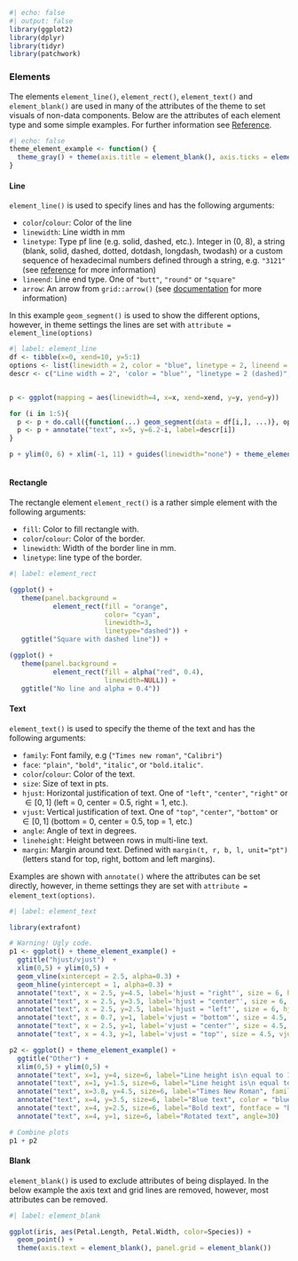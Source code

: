 

```r
#| echo: false
#| output: false
library(ggplot2)
library(dplyr)
library(tidyr)
library(patchwork)
```


### Elements {#elements}

The elements `element_line()`, `element_rect()`, `element_text()` and `element_blank()` are used in many of the attributes of the theme to set visuals of non-data components. Below are the attributes of each element type and some simple examples. For further information see [Reference](https://ggplot2.tidyverse.org/reference/element.html).

```r
#| echo: false
theme_element_example <- function() {
  theme_gray() + theme(axis.title = element_blank(), axis.ticks = element_blank(), axis.text = element_blank())
}

```

::: panel-tabset

#### Line

`element_line()` is used to specify lines and has the following arguments:

- `color`/`colour`: Color of the line
- `linewidth`: Line width in mm
- `linetype`: Type pf line (e.g. solid, dashed, etc.). Integer in (0, 8), a string (blank, solid, dashed, dotted, dotdash, longdash, twodash) or a custom sequence of hexadecimal numbers defined through a string, e.g. `"3121"` (see [reference](https://ggplot2.tidyverse.org/reference/aes_linetype_size_shape.html) for more information) 
- `lineend`: Line end type. One of `"butt"`, `"round"` or `"square"`
- `arrow`: An arrow from `grid::arrow()` (see [documentation](https://stat.ethz.ch/R-manual/R-devel/library/grid/html/arrow.html) for more information)

In this example `geom_segment()` is used to show the different options, however, in theme settings the lines are set with `attribute = element_line(options)`

```r
#| label: element_line
df <- tibble(x=0, xend=10, y=5:1)
options <- list(linewidth = 2, color = "blue", linetype = 2, lineend = "round", arrow=arrow())
descr <- c("Line width = 2", 'color = "blue"', "linetype = 2 (dashed)", "lineend = round", "arrow = arrow()")


p <- ggplot(mapping = aes(linewidth=4, x=x, xend=xend, y=y, yend=y))

for (i in 1:5){
  p <- p + do.call({function(...) geom_segment(data = df[i,], ...)}, options[i])
  p <- p + annotate("text", x=5, y=6.2-i, label=descr[i])
}

p + ylim(0, 6) + xlim(-1, 11) + guides(linewidth="none") + theme_element_example()
  
```

#### Rectangle

The rectangle element `element_rect()` is a rather simple element with the following arguments:

- `fill`: Color to fill rectangle with.
- `color`/`colour`: Color of the border.
- `linewidth`: Width of the border line in mm.
- `linetype`: line type of the border.

```r
#| label: element_rect

(ggplot() + 
   theme(panel.background = 
           element_rect(fill = "orange",
                        color= "cyan",
                        linewidth=3,
                        linetype="dashed")) +
   ggtitle("Square with dashed line")) +

(ggplot() + 
   theme(panel.background = 
           element_rect(fill = alpha("red", 0.4),
                        linewidth=NULL)) +
   ggtitle("No line and alpha = 0.4"))


```

#### Text

`element_text()` is used to specify the theme of the text and has the following arguments:

- `family`: Font family, e.g (`"Times new roman"`, `"Calibri"`)
- `face`: `"plain"`, `"bold"`, `"italic"`, or `"bold.italic"`.
- `color`/`colour`: Color of the text.
- `size`: Size of text in pts.
- `hjust`: Horizontal justification of text. One of `"left"`, `"center"`, `"right"` or $\in [0, 1]$ (left = 0, center = 0.5, right = 1, etc.).
- `vjust`: Vertical justification of text. One of `"top"`, `"center"`, `"bottom"` or $\in [0, 1]$ (bottom = 0, center = 0.5, top = 1, etc.)
- `angle`: Angle of text in degrees.
- `lineheight`: Height between rows in multi-line text.
- `margin`: Margin around text. Defined with `margin(t, r, b, l, unit="pt")` (letters stand for top, right, bottom and left margins).

Examples are shown with `annotate()` where the attributes can be set directly, however, in theme settings they are set with `attribute = element_text(options)`.

```r
#| label: element_text

library(extrafont) 

# Warning! Ugly code.
p1 <- ggplot() + theme_element_example() +
  ggtitle("hjust/vjust")  +
  xlim(0,5) + ylim(0,5) +
  geom_vline(xintercept = 2.5, alpha=0.3) + 
  geom_hline(yintercept = 1, alpha=0.3) + 
  annotate("text", x = 2.5, y=4.5, label='hjust = "right"', size = 6, hjust="right") +
  annotate("text", x = 2.5, y=3.5, label='hjust = "center"', size = 6, hjust="center") +
  annotate("text", x = 2.5, y=2.5, label='hjust = "left"', size = 6, hjust="left") +
  annotate("text", x = 0.7, y=1, label='vjust = "bottom"', size = 4.5, vjust="bottom") +
  annotate("text", x = 2.5, y=1, label='vjust = "center"', size = 4.5, vjust="center") +
  annotate("text", x = 4.3, y=1, label='vjust = "top"', size = 4.5, vjust="top") 

p2 <- ggplot() + theme_element_example() +
  ggtitle("Other") +
  xlim(0,5) + ylim(0,5) +
  annotate("text", x=1, y=4, size=6, label="Line height is\n equal to 1", lineheight=1) +
  annotate("text", x=1, y=1.5, size=6, label="Line height is\n equal to 2", lineheight=2) +
  annotate("text", x=3.8, y=4.5, size=6, label="Times New Roman", family="Times New Roman") + 
  annotate("text", x=4, y=3.5, size=6, label="Blue text", color = "blue") +
  annotate("text", x=4, y=2.5, size=6, label="Bold text", fontface = "bold") +
  annotate("text", x=4, y=1, size=6, label="Rotated text", angle=30)

# Combine plots
p1 + p2

```

#### Blank

`element_blank()` is used to exclude attributes of being displayed. In the below example the axis text and grid lines are removed, however, most attributes can be removed. 

```r
#| label: element_blank

ggplot(iris, aes(Petal.Length, Petal.Width, color=Species)) +
  geom_point() +
  theme(axis.text = element_blank(), panel.grid = element_blank())
```

:::